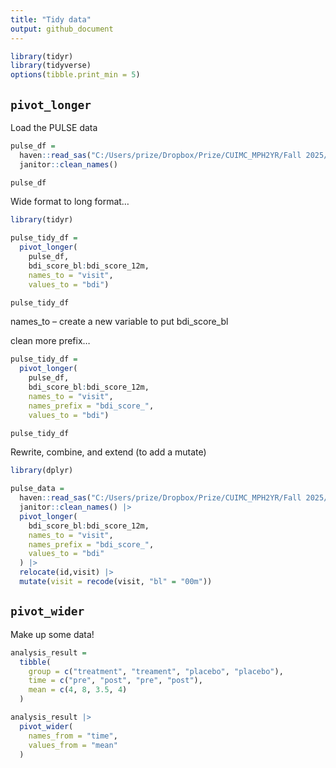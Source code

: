 ```yaml
---
title: "Tidy data"
output: github_document
---
```


```r
library(tidyr)
library(tidyverse)
options(tibble.print_min = 5)
```

## `pivot_longer`

Load the PULSE data
```r
pulse_df = 
  haven::read_sas("C:/Users/prize/Dropbox/Prize/CUIMC_MPH2YR/Fall 2025/Data Science I/Week 2/data_manipulation/tidy data/data/public_pulse_data.sas7bdat") |> 
  janitor::clean_names()

pulse_df
```

Wide format to long format...


```r
library(tidyr)

pulse_tidy_df = 
  pivot_longer(
    pulse_df, 
    bdi_score_bl:bdi_score_12m,
    names_to = "visit", 
    values_to = "bdi")

pulse_tidy_df
```

names_to -- create a new variable to put bdi_score_bl

clean more prefix...
```r
pulse_tidy_df = 
  pivot_longer(
    pulse_df, 
    bdi_score_bl:bdi_score_12m,
    names_to = "visit", 
    names_prefix = "bdi_score_",
    values_to = "bdi")

pulse_tidy_df
```

Rewrite, combine, and extend (to add a mutate)
```r
library(dplyr)

pulse_data = 
  haven::read_sas("C:/Users/prize/Dropbox/Prize/CUIMC_MPH2YR/Fall 2025/Data Science I/Week 2/data_manipulation/tidy data/data/public_pulse_data.sas7bdat") |>
  janitor::clean_names() |>
  pivot_longer(
    bdi_score_bl:bdi_score_12m,
    names_to = "visit",
    names_prefix = "bdi_score_",
    values_to = "bdi"
  ) |>
  relocate(id,visit) |> 
  mutate(visit = recode(visit, "bl" = "00m"))

```

## `pivot_wider`

Make up some data!

```r
analysis_result = 
  tibble(
    group = c("treatment", "treament", "placebo", "placebo"),
    time = c("pre", "post", "pre", "post"),
    mean = c(4, 8, 3.5, 4)
  )

analysis_result |> 
  pivot_wider(
    names_from = "time",
    values_from = "mean"
  )
```




